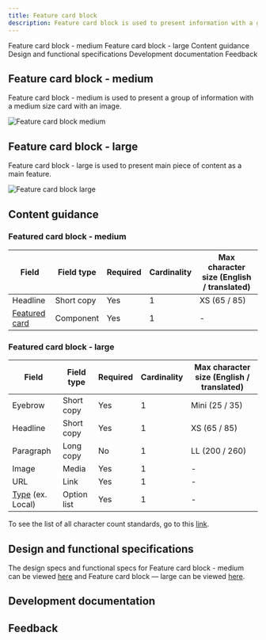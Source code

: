 ```yaml
---
title: Feature card block
description: Feature card block is used to present information with a group of cards.
---
```



<ComponentDescription name="Feature card block" type="layout" />

<AnchorLinks>

<AnchorLink>Feature card block - medium</AnchorLink>
<AnchorLink>Feature card block - large</AnchorLink>
<AnchorLink>Content guidance</AnchorLink>
<AnchorLink>Design and functional specifications</AnchorLink>
<AnchorLink>Development documentation</AnchorLink>
<AnchorLink>Feedback</AnchorLink>

</AnchorLinks>

## Feature card block - medium

Feature card block - medium is used to present a group of information with a medium size card with an image.

![Feature card block medium](../../images/pattern/feature-card-block/feature-card-block-medium.jpg)

## Feature card block - large

Feature card block - large is used to present main piece of content as a main feature.

![Feature card block large](../../images/pattern/feature-card-block/feature-card-block-large.jpg)

## Content guidance

### Featured card block - medium

| Field | Field type | Required   | Cardinality | Max character size (English / translated) |
| -------- | --------- | ---------- | ---------- | ----------|
| Headline | Short copy | Yes   | 1 | XS (65 / 85)|
| [Featured card](https://www.ibm.com/standards/web/carbon-for-ibm-dotcom/components/feature-card) | Component | Yes  | 1 | - |

### Featured card block - large

| Field | Field type | Required   | Cardinality | Max character size (English / translated) |
| -------- | --------- | ---------- | ---------- | ----------|
| Eyebrow | Short copy | Yes   | 1 | Mini (25 / 35)|
| Headline | Short copy | Yes   | 1 | XS (65 / 85)|
| Paragraph | Long copy | No   | 1 | LL (200 / 260)|
| Image | Media | Yes   | 1 | - |
| URL | Link | Yes   | 1 | - |
| [Type](https://www.ibm.com/standards/web/carbon-for-ibm-dotcom/components/cta) (ex. Local) | Option list | Yes  | 1 | - |

To see the list of all character count standards, go to this <a href="https://github.com/carbon-design-system/carbon-for-ibm-dotcom-website/wiki/Character-count-standards" target="_blank">link</a>.

## Design and functional specifications

The design specs and functional specs for Feature card block - medium can be viewed <a href="https://ibm.box.com/s/pasipprq3njaholcg9bgtnv7khzq4kkq" target="_blank" rel="noreferrer noopener nofollow">here</a> and Feature card block &mdash; large can be viewed <a href="https://ibm.box.com/s/fort8v1pj93z0ax6zgipcu0mbxsuwry1" target="_blank" rel="noreferrer noopener nofollow">here</a>.

## Development documentation

<ComponentStatus name="Feature card block" type="layout" />

## Feedback

<ComponentFeedback />
